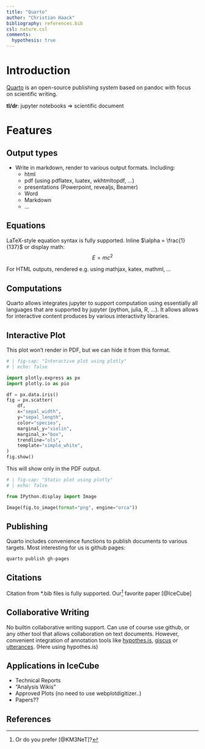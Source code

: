 ```yaml
---
title: "Quarto"
author: "Christian Haack"  
bibliography: references.bib
csl: nature.csl
comments:
  hypothesis: true
---
```


# Introduction
[Quarto](https://quarto.org) is an open-source publishing system based on pandoc with focus on scientific writing.

**tl/dr**: jupyter notebooks $\Rightarrow$ scientific document

# Features

## Output types
* Write in markdown, render to various output formats. Including:
    + html
    + pdf (using pdflatex, luatex, wkhtmltopdf, ...)
    + presentations (Powerpoint, revealjs, Beamer)
    + Word
    + Markdown
    + ...

## Equations

LaTeX-style equation syntax is fully supported.
Inline $\alpha = \frac{1}{137}$ or display math:
$$
E = mc^2
$$

For HTML outputs, rendered e.g. using mathjax, katex, mathml, ...

## Computations
Quarto allows integrates jupyter to support computation using essentially all languages that are supported by jupyter (python, julia, R, ...). It allows allows for interactive content produces by various interactivity libraries.

::: {.content-visible when-format="html:js"}
## Interactive Plot 
This plot won't render in PDF, but we can hide it from this format.

```python
# | fig-cap: "Interactive plot using plotly"
# | echo: false

import plotly.express as px
import plotly.io as pio

df = px.data.iris()
fig = px.scatter(
    df,
    x="sepal_width",
    y="sepal_length",
    color="species",
    marginal_y="violin",
    marginal_x="box",
    trendline="ols",
    template="simple_white",
)
fig.show()
```
:::

::: {.content-visible when-format="pdf"}
This will show only in the PDF output.

```python
# | fig-cap: "Static plot using plotly"
# | echo: false

from IPython.display import Image

Image(fig.to_image(format="png", engine="orca"))
```
:::

## Publishing
Quarto includes convenience functions to publish documents to various targets. Most interesting for us is github pages:

```
quarto publish gh-pages

```

## Citations
Citation from *.bib files is fully supported.
Our^[Or do you prefer [@KM3NeT]?] favorite paper [@IceCube]


## Collaborative Writing
No builtin collaborative writing support. Can use of course use github, or any other tool that allows collaboration on text documents.
However, convenient integration of annotation tools like [hypothes.is](https://web.hypothes.is/), [giscus](https://giscus.app/) or [utterances](https://utteranc.es/). (Here using hypothes.is)


## Applications in IceCube

* Technical Reports
* "Analysis Wikis"
* Approved Plots (no need to use webplotdigitizer..)
* Papers??

## References

::: {#refs}
:::
